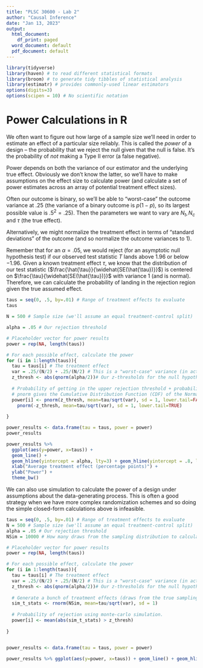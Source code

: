 ---
title: "PLSC 30600 - Lab 2"
author: "Causal Inference"
date: "Jan 13, 2023"
output:
  html_document:
    df_print: paged
  word_document: default
  pdf_document: default
---

```{r packages, message=F}
library(tidyverse)
library(haven) # to read different statistical formats
library(broom) # to generate tidy tibbles of statistical analysis
library(estimatr) # provides commonly-used linear estimators
options(digits=3)
options(scipen = 10) # No scientific notation
```

# Power Calculations in R

We often want to figure out how large of a sample size we'll need in order to estimate an effect of a particular size reliably. This is called the *power* of a design -- the probability that we reject the null given that the null is false. It's the probability of *not* making a Type II error (a false negative). 

Power depends on both the variance of our estimator and the underlying true effect. Obviously we don't know the latter, so we'll have to make assumptions on the effect size to calculate power (and calculate a set of power estimates across an array of potential treatment effect sizes). 

Often our outcome is binary, so we'll be able to "worst-case" the outcome variance at $.25$ (the variance of a binary outcome is $p(1-p)$, so its largest possible value is $.5^2 = .25$). Then the parameters we want to vary are $N_t, N_c$ and $\tau$ (the true effect).

Alternatively, we might normalize the treatment effect in terms of "standard deviations" of the outcome (and so normalize the outcome variances to 1).

Remember that for an $\alpha = .05$, we would reject (for an asymptotic null hypothesis test) if our observed test statistic $T$ lands above $1.96$ or below $-1.96$. Given a known treatment effect $\tau$, we know that the distribution of our test statistic ($\frac{\hat{\tau}}{\widehat{SE(\hat{\tau})}}$) is centered on $\frac{\tau}{\widehat{SE(\hat{\tau})}}$ with variance $1$ (and is normal). Therefore, we can calculate the probability of landing in the rejection region given the true assumed effect.

```{r}

taus = seq(0, .5, by=.01) # Range of treatment effects to evaluate
taus

N = 500 # Sample size (we'll assume an equal treatment-control split)

alpha = .05 # Our rejection threshold

# Placeholder vector for power results
power = rep(NA, length(taus))

# For each possible effect, calculate the power
for (i in 1:length(taus)){
  tau = taus[i] # The treatment effect
  var = .25/(N/2) + .25/(N/2) # This is a "worst-case" variance (in actuality, it's impossible to have a variance of .25 if there is a non-zero treatment effect)
  z_thresh <- abs(qnorm(alpha/2))# Our z-thresholds for the null hypothesis test (~1.96 for alpha = .05)
  
  # Probability of getting in the upper rejection threshold + probability of getting in the lower
  # pnorm gives the Cumulative Distribution Function (CDF) of the Normal distribution
  power[i] <- pnorm(z_thresh, mean=tau/sqrt(var), sd = 1, lower.tail=FALSE) +
    pnorm(-z_thresh, mean=tau/sqrt(var), sd = 1, lower.tail=TRUE) 
  
}

power_results <- data.frame(tau = taus, power = power)
power_results

power_results %>% 
  ggplot(aes(y=power, x=taus)) + 
  geom_line() + 
  geom_hline(yintercept = alpha, lty=3) + geom_hline(yintercept = .8, lty=2, col="red") + 
  xlab("Average treatment effect (percentage points)") + 
  ylab("Power") + 
  theme_bw()
```

We can also use simulation to calculate the power of a design under assumptions about the data-generating process. This is often a good strategy when we have more complex randomization schemes and so doing the simple closed-form calculations above is infeasible. 

```{r}

taus = seq(0, .5, by=.01) # Range of treatment effects to evaluate
N = 500 # Sample size (we'll assume an equal treatment-control split)
alpha = .05 # Our rejection threshold
NSim = 10000 # How many draws from the sampling distribution to calculate pr(rejection)

# Placeholder vector for power results
power = rep(NA, length(taus))

# For each possible effect, calculate the power
for (i in 1:length(taus)){
  tau = taus[i] # The treatment effect
  var = .25/(N/2) + .25/(N/2) # This is a "worst-case" variance (in actuality, it's impossible to have a variance of .25 if there is a non-zero treatment effect)
  z_thresh <- abs(qnorm(alpha/2))# Our z-thresholds for the null hypothesis test (~1.96 for alpha = .05)
  
  # Generate a bunch of treatment effects (draws from the true sampling distribution)
  sim_t_stats <- rnorm(NSim, mean=tau/sqrt(var), sd = 1)
  
  # Probability of rejection using monte-carlo simulation.
  power[i] <- mean(abs(sim_t_stats) > z_thresh)
  
}


power_results <- data.frame(tau = taus, power = power)

power_results %>% ggplot(aes(y=power, x=taus)) + geom_line() + geom_hline(yintercept = .05, lty=3) + geom_hline(yintercept = .8, lty=2, col="red") + xlab("Average treatment effect (percentage points)") + ylab("Power") + theme_bw()

```


